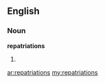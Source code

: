 ==English==

===Noun===
'''repatriations'''

# {{plural of|[[repatriation]]}}

[[ar:repatriations]]
[[my:repatriations]]